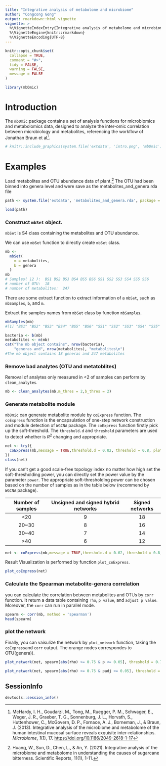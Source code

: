 ---
title: "Integrative analysis of metabolome and microbiome"
author: "Congcong Gong"
output: rmarkdown::html_vignette
vignette: >
  %\VignetteIndexEntry{Integrative analysis of metabolome and microbiome}
  %\VignetteEngine{knitr::rmarkdown}
  %\VignetteEncoding{UTF-8}
---

```{r, include = FALSE}
knitr::opts_chunk$set(
  collapse = TRUE,
  comment = "#>",
  tidy = FALSE,
  warning = FALSE,
  message = FALSE
)

```

```{r setup}
library(mbOmic)
```

# Introduction

The `mbOmic` package contains a set of analysis functions for microbiomics and metabolomics data, designed to analyze the inter-omic correlation between microbiology and metabolites, referencing the workflow of Jonathan Braun et al[^McHardy].

[^McHardy]: McHardy, I. H., Goudarzi, M., Tong, M., Ruegger, P. M., Schwager, E., Weger, J. R., Graeber, T. G., Sonnenburg, J. L., Horvath, S., Huttenhower, C., McGovern, D. P., Fornace, A. J., Borneman, J., & Braun, J. (2013). Integrative analysis of the microbiome and metabolome of the human intestinal mucosal surface reveals exquisite inter-relationships. *Microbiome*, *1*(1), 17. <https://doi.org/10.1186/2049-2618-1-17>

```{r}
# knitr::include_graphics(system.file('extdata', 'intro.png', 'mbOmic'))
```

# Examples

Load metabolites and OTU abundance data of plant.[^Huang] The OTU had been binned into genera level and were save as the metabolites_and_genera.rda file

[^Huang]: Huang, W., Sun, D., Chen, L., & An, Y. (2021). Integrative analysis of the microbiome and metabolome in understanding the causes of sugarcane bitterness. Scientific Reports, 11(1), 1-11.

```{r}
path <- system.file('extdata', 'metabolites_and_genera.rda', package = 'mbOmic')

load(path)
```

### Construct `mbSet` object.

`mbSet` is S4 class containing the metabolites and OTU abundance.

We can use `mbSet` function to directly create `mbSet` class.

```{r}
mb <-
  mbSet(
    m = metabolites,
    b = genera
  )
mb
# Samples( 12 ):  BS1 BS2 BS3 BS4 BS5 BS6 SS1 SS2 SS3 SS4 SS5 SS6 
# number of OTU:  18 
# number of metabolites:  247
```

There are some extract function to extract information of a `mbSet`, such as `mbSamples`, `b`, and `m`.

Extract the samples names from `mbSet` class by function `mbSamples`.

```{r}
mbSamples(mb)
#[1] "BS1" "BS2" "BS3" "BS4" "BS5" "BS6" "SS1" "SS2" "SS3" "SS4" "SS5" "SS6"
```

```{r}
bacteria <- b(mb)
metabolites <- m(mb)
cat("The mb object contains", nrow(bacteria), 
    "generas and", nrow(metabolites), "metabolites\n")
#The mb object contains 18 generas and 247 metabolites
```

### Remove bad analytes (OTU and metatoblites)

Removal of analytes only measured in \<2 of samples can perform by `clean_analytes`.

```{r}
mb <- clean_analytes(mb,m_thres = 2,b_thres = 2)
```

### Generate metabolite module

`mbOmic` can generate metabolite module by `coExpress` function. The `coExpress` function is the encapsulation of one-step network construction and module detection of `WGCNA` package. The `coExpress` function firstly pick up the soft-threshold. The `threshold.d` and `threshold` parameters are used to detect whether is $R^2$ changing and appropriate.

```{r, fig.width= 7, fig.height= 6}
net <- try({
  coExpress(mb,message = TRUE,threshold.d = 0.02, threshold = 0.8, plot = TRUE)
})
class(net)
```

If you can't get a good scale-free topology index no matter how high set the soft-thresholding power, you can directly set the power value by the parameter `power`. The appropriate soft-thresholding power can be chosen based on the number of samples as in the table below (recommend by `WGCNA` package).

| **Number of samples** | **Unsigned and signed hybrid networks** | **Signed networks** |
|:---------------------:|:---------------------------------------:|:-------------------:|
|         \<20          |                    9                    |         18          |
|        20\~30         |                    8                    |         16          |
|        30\~40         |                    7                    |         14          |
|         \>40          |                    6                    |         12          |

```{r}
net <- coExpress(mb,message = TRUE,threshold.d = 0.02, threshold = 0.8, power = 9)
```

Result Visualization is performed by function `plot_coExpress`.

```{r, fig.align='center', fig.width= 7, fig.height= 6}
plot_coExpress(net)
```

### Calculate the Spearman metabolite-genera correlation

you can calculate the correlation between metabolites and OTUs by `corr` function. It return a data table containing `rho`, `p value`, and `adjust p value`. Moreover, the `corr` can run in parallel mode.

```{r}
spearm <- corr(mb, method = 'spearman')
head(spearm)
```

### plot the network

Finally, you can vaisulize the network by `plot_network` function, taking the `coExpress`and `corr` output. The orange nodes correspondes to OTU(genera)).


```{r, fig.align='center', fig.width= 7, fig.height= 6}
plot_network(net, spearm[abs(rho) >= 0.75 & p <= 0.05], threshold = 0.75, show_text = FALSE)
```


```{r, fig.align='center', fig.width= 7, fig.height= 6}
plot_network(net, spearm[abs(rho) >= 0.75 & padj <= 0.05], threshold = 0.75)
```

## SessionInfo
```{r}
devtools::session_info()
```

